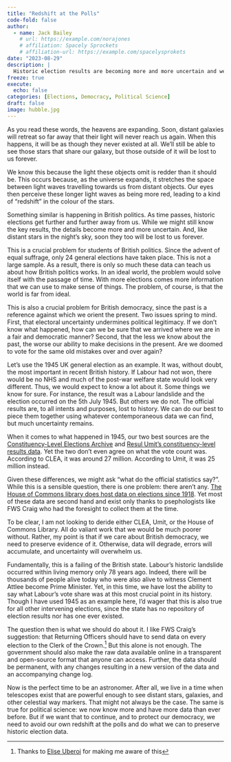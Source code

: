 ```yaml
---
title: "Redshift at the Polls"
code-fold: false
author:
  - name: Jack Bailey
    # url: https://example.com/norajones
    # affiliation: Spacely Sprockets
    # affiliation-url: https://example.com/spacelysprokets
date: "2023-08-29"
description: |
  Historic election results are becoming more and more uncertain and we're doing nothing to stop it
freeze: true
execute: 
  echo: false
categories: [Elections, Democracy, Political Science]
draft: false
image: hubble.jpg
---
```


As you read these words, the heavens are expanding. Soon, distant galaxies will retreat so far away that their light will never reach us again. When this happens, it will be as though they never existed at all. We'll still be able to see those stars that share our galaxy, but those outside of it will be lost to us forever.

We know this because the light these objects omit is redder than it should be. This occurs because, as the universe expands, it stretches the space between light waves travelling towards us from distant objects. Our eyes then perceive these longer light waves as being more red, leading to a kind of "redshift" in the colour of the stars.

Something similar is happening in British politics. As time passes, historic elections get further and further away from us. While we might still know the key results, the details become more and more uncertain. And, like distant stars in the night's sky, soon they too will be lost to us forever.

This is a crucial problem for students of British politics. Since the advent of equal suffrage, only 24 general elections have taken place. This is not a large sample. As a result, there is only so much these data can teach us about how British politics works. In an ideal world, the problem would solve itself with the passage of time. With more elections comes more information that we can use to make sense of things. The problem, of course, is that the world is far from ideal.

This is also a crucial problem for British democracy, since the past is a reference against which we orient the present. Two issues spring to mind. First, that electoral uncertainty undermines political legitimacy. If we don't know what happened, how can we be sure that we arrived where we are in a fair and democratic manner? Second, that the less we know about the past, the worse our ability to make decisions in the present. Are we doomed to vote for the same old mistakes over and over again?

Let's use the 1945 UK general election as an example. It was, without doubt, the most important in recent British history. If Labour had not won, there would be no NHS and much of the post-war welfare state would look very different. Thus, we would expect to know a lot about it. Some things we know for sure. For instance, the result was a Labour landslide and the election occurred on the 5th July 1945. But others we do not. The official results are, to all intents and purposes, lost to history. We can do our best to piece them together using whatever contemporaneous data we can find, but much uncertainty remains.

When it comes to what happened in 1945, our two best sources are the [Constituency-Level Elections Archive](https://electiondataarchive.org) and [Resul Umit's constituency-level results data](https://dataverse.harvard.edu/dataset.xhtml?persistentId=doi:10.7910/DVN/S83HOA). Yet the two don't even agree on what the vote count was. According to CLEA, it was around 27 million. According to Umit, it was 25 million instead.

Given these differences, we might ask "what do the official statistics say?". While this is a sensible question, there is one problem: there aren't any. [The House of Commons library does host data on elections since 1918](https://commonslibrary.parliament.uk/research-briefings/cbp-8647/). Yet most of these data are second hand and exist only thanks to psephologists like FWS Craig who had the foresight to collect them at the time.

To be clear, I am not looking to deride either CLEA, Umit, or the House of Commons Library. All do valiant work that we would be much poorer without. Rather, my point is that if we care about British democracy, we need to preserve evidence of it. Otherwise, data will degrade, errors will accumulate, and uncertainty will overwhelm us.

Fundamentally, this is a failing of the British state. Labour's historic landslide occurred within living memory only 78 years ago. Indeed, there will be thousands of people alive today who were also alive to witness Clement Attlee become Prime Minister. Yet, in this time, we have lost the ability to say what Labour's vote share was at this most crucial point in its history. Though I have used 1945 as an example here, I'd wager that this is also true for all other intervening elections, since the state has no repository of election results nor has one ever existed.

The question then is what we should do about it. I like FWS Craig's suggestion: that Returning Officers should have to send data on every election to the Clerk of the Crown.[^1] But this alone is not enough. The government should also make the raw data available online in a transparent and open-source format that anyone can access. Further, the data should be permanent, with any changes resulting in a new version of the data and an accompanying change log.

[^1]: Thanks to [Elise Uberoi](https://twitter.com/EliseUberoi) for making me aware of this

Now is the perfect time to be an astronomer. After all, we live in a time when telescopes exist that are powerful enough to see distant stars, galaxies, and other celestial way markers. That might not always be the case. The same is true for political science: we now know more and have more data than ever before. But if we want that to continue, and to protect our democracy, we need to avoid our own redshift at the polls and do what we can to preserve historic election data.
